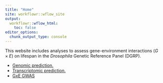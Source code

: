 ```yaml
---
title: "Home"
site: workflowr::wflow_site
output:
  workflowr::wflow_html:
    toc: false
editor_options:
  chunk_output_type: console
---
```


This website includes analyses to assess gene-environment interactions ($G \times E$) on lifespan in the *Drosophila*
Genetic Reference Panel (DGRP).

+ [Genomic prediction.](dgrp_lifespan_gxe_genomic_results.html)
+ [Transcriptomic prediction.](dgrp_lifespan_gxe_transcriptomic_results.html)
+ [GxE GWAS](dgrp_lifespan_gxe_gwas_gxe_results.html)